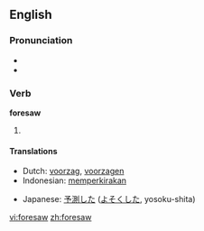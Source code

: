 ==English==

===Pronunciation===
* {{IPA|/foɻ'sɑʊ/}}
* {{audio|en-us-foresaw.ogg|Audio (US)}}

===Verb===
'''foresaw'''

# {{simple past of|[[foresee]]}}

====Translations====
{{trans-top|simple past of "to foresee"}}
* Dutch: [[voorzag]], [[voorzagen]]
* Indonesian: [[kira|memperkirakan]]
{{trans-mid}}
* Japanese: [[予測]]した ([[よそく]]した, yosoku-shita)
{{trans-bottom}}

[[vi:foresaw]]
[[zh:foresaw]]